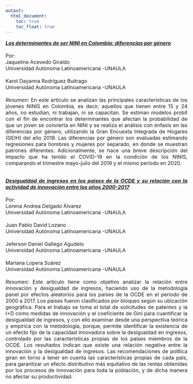 ---
output:
  html_document: 
    toc: true
    toc_float: true
---

<link rel="stylesheet" href="styles.css" type="text/css">

<style>
body {
text-align: justify}

body{ /* Normal  */
      font-size: 12pt;
  }
</style>
[***Los determinantes de ser NINI en Colombia: diferencias por género***](https://publicaciones.unaula.edu.co/index.php/semilla/article/view/1096) <br><br>Por: 
<br> Jaqueline Acevedo Giraldo <br>
Universidad Autónoma Latinoamericana -UNAULA<br>
<br>Karol Dayanna Rodríguez Buitrago<br>
Universidad Autónoma Latinoamericana -UNAULA<br>
<br>*Resumen:*
En este artículo se analizan las principales características de los jóvenes NINIS en Colombia, es decir, aquellos que tienen entre 15 y 24 años, no estudian, ni trabajan, ni se capacitan. Se estiman modelos probit con el fin de encontrar los determinantes que afectan la probabilidad de que un joven se convierta en NINI y se realiza el análisis con énfasis en las diferencias por género, utilizando la Gran Encuesta Integrada de Hogares (GEIH) del año 2019. Las diferencias por género son evaluadas estimando regresiones para hombres y mujeres por separado, en donde se muestran patrones diferentes. Adicionalmente, se hace una breve descripción del impacto que ha tenido el COVID-19 en la condición de los NINIS, comparando el trimestre mayo-julio del 2019 y el mismo periodo en 2020.
<br><br>

[***Desigualdad de ingresos en los países de la OCDE y su relación con la actividad de innovación entre los años 2000-2017***](https://publicaciones.unaula.edu.co/index.php/semilla/article/view/1089) <br><br>Por: 
<br> Lorena Andrea Delgado Álvarez <br>
Universidad Autónoma Latinoamericana -UNAULA<br>
<br>Juan Pablo David Lozano<br>
Universidad Autónoma Latinoamericana -UNAULA<br>
<br> Jeferson Daniel Gallego Agudelo <br>
Universidad Autónoma Latinoamericana -UNAULA<br>
<br>Mariana Lopera Suárez<br>
Universidad Autónoma Latinoamericana -UNAULA<br>
<br>*Resumen:*
Este artículo tiene como objetivo analizar la relación entre innovación y desigualdad de ingresos, haciendo uso de la metodología panel por efectos aleatorios para los países de la OCDE en el periodo de 2000 a 2017. Los países fueron clasificados por bloques según su ubicación geográfica. Para el trabajo se toma el total de solicitudes de patentes y la I+D como medidas de innovación y el coeficiente de Gini para cuantificar la desigualdad de ingresos, y con ello examinar desde una perspectiva teórica y empírica con la metodología, porque, permite identificar la existencia de un efecto fijo de la capacidad innovadora sobre la desigualdad en ingresos, controlado por las características propias de los países miembros de la OCDE. Los resultados indican que existe una relación negativa entre la innovación y la desigualdad de ingresos. Las recomendaciones de política giran en torno a tener en cuenta las características propias de cada país, para garantizar un efecto distributivo más equitativo de las rentas obtenidas por los procesos de innovación para toda la población, y de dicha manera no afectar su productividad.
<br><br>



